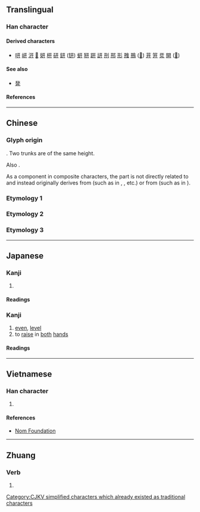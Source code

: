 {{also|開|丹|井|幵|并}}
{{character info}}
==Translingual==
{{stroke order|type=animate}}
{{stroke order|strokes=4}}

===Han character===
{{Han char|rn=55|rad=廾|as=01|sn=4|four=10440|canj=MT|ids=⿱一廾}}

====Derived characters====
* [[咞]] [[岍]] [[汧]] [[𤜵]] [[妍]] [[枅]] [[研]] [[鈃]] ([[钘]]) [[蚈]] [[豜]] [[趼]] [[訮]] [[刑]] [[邢]] [[形]] [[雃]] [[鳽]] ([[𫛚]]) [[茾]] [[笄]] [[烎]] [[開]] ([[𫔭]])

====See also====
* {{l|mul|元}} [[発]] {{qualifier|graphically similar}}

====References====
{{Han ref|kx=0353.101|hdz=10514.030|uh=5F00}}

[[Category:CJKV simplified characters which already existed as traditional characters]]

----

==Chinese==

===Glyph origin===
{{Han etym}}
{{Han compound|干|干|t2=trunk|ls=ic}}. Two trunks are of the same height.

Also {{Han simp|開|f=門|t=&nbsp;}}.

As a component in composite characters, the part is not directly related to {{zh-m|*開}} and instead originally derives from {{zh-m|*井}} (such as in {{zh-m|*刑}}, {{zh-m|*型}}, etc.) or from {{zh-m|*幵}} (such as in {{zh-m|*研}}).

===Etymology 1===
{{zh-see|幵|v}}

===Etymology 2===
{{zh-see|開|s}}

===Etymology 3===
{{zh-see|亓|v}}

----

==Japanese==

===Kanji===
{{ja-kanji|grade=|rs=廾01}}

# {{alternative form of|ja|開}}

====Readings====
{{ja-readings
|goon=かい, け
|kanon=かい
|kun=ひら-く, ひら-ける, あ-ける, あ-く
|nanori=さく, はる, はるき, ひら, ひらかす, ひらき, ひらく
}}

===Kanji===
{{ja-kanji forms|开|幵}}
{{ja-kanji|grade=|rs=廾01|kyu=幵}}

# [[even]], [[level]]
# to [[raise]] in [[both]] [[hand]]s

====Readings====
{{ja-readings
|on=けん
|kun=たいらか
}}

----

==Vietnamese==

===Han character===
{{vi-readings|rs=廾01|reading=khai}}

# {{rfdef|vi|sort=廾01}}

====References====
* [http://nomfoundation.org/common/nom_details.php?codepoint=5f00 Nom Foundation]

----

==Zhuang==

===Verb===
{{za-head|verb}}

# {{za-sawndip form of|gai||to sell}}
